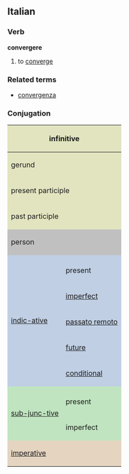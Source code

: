 ==Italian==
===Verb===
'''convergere'''

# to [[converge]]

===Related terms===
*[[convergenza]]

===Conjugation===

<center>
{| style="background:#F0F0F0"

|-
! colspan="3" style="background:#e2e4c0" | infinitive
| colspan="5" | convergere

|-
! colspan="3" style="background:#e2e4c0" | gerund
| colspan="5" | convergendo

|-
! colspan="3" style="background:#e2e4c0" | present participle
| colspan="5" | [[convergente]]

|-
! colspan="3" style="background:#e2e4c0" | past participle
| colspan="5" | [[converso]]

|-
! colspan="2" rowspan="2" style="background:#C0C0C0" | person
! colspan="3" style="background:#C0C0C0" | singular
! colspan="3" style="background:#C0C0C0" | plural

|-
! style="background:#C0C0C0;width:12.5%" | first
! style="background:#C0C0C0;width:12.5%" | second
! style="background:#C0C0C0;width:12.5%" | third
! style="background:#C0C0C0;width:12.5%" | first
! style="background:#C0C0C0;width:12.5%" | second
! style="background:#C0C0C0;width:12.5%" | third

|-
! rowspan="6" style="background:#c0cfe4" | [[indicative|indic-ative]]

! style="background:#c0cfe4" colspan="1" | 
! style="background:#c0cfe4" | io
! style="background:#c0cfe4" | tu
! style="background:#c0cfe4" | lui/lei
! style="background:#c0cfe4" | noi
! style="background:#c0cfe4" | voi
! style="background:#c0cfe4" | loro

|-
! style="height:3em;background:#c0cfe4" | present
| convergo
| convergi
| converge
| convergiamo
| convergete
| convergono

|-
! style="height:3em;background:#c0cfe4" | [[imperfect]]
| convergevo
| convergevi
| convergeva
| convergevamo
| convergevate
| convergevano

|-
! style="height:3em;background:#c0cfe4" | [[passato remoto]]
| conversi, (''rare'') convergei
| convergesti
| converse, (''rare'') convergé
| convergemmo
| convergeste
| conversero, (''rare'') convergerono

|-
! style="height:3em;background:#c0cfe4" | [[future]]
| convergerò
| convergerai
| convergerà
| convergeremo
| convergerete
| convergeranno

|-
! style="height:3em;background:#c0cfe4" | [[conditional]]
| convergerei
| convergeresti
| convergerebbe
| convergeremmo
| convergereste
| convergerebbero

|-
! rowspan="3" style="background:#c0e4c0" |[[subjunctive|sub-junc-tive]]
! style="background:#c0e4c0" | 
! style="background:#c0e4c0" | che io
! style="background:#c0e4c0" | che tu
! style="background:#c0e4c0" | che lui/che lei
! style="background:#c0e4c0" | che noi
! style="background:#c0e4c0" | che voi
! style="background:#c0e4c0" | che loro

|-
! style="height:3em;background:#c0e4c0" | present
| converga
| converga
| converga
| convergiamo
| convergiate
| convergano

|-
! style="height:3em;background:#c0e4c0" rowspan="1" | imperfect
| convergessi
| convergessi
| convergesse
| convergessimo
| convergeste
| convergessero

|-
! colspan="2" rowspan="2" style="height:3em;background:#e4d4c0" | [[imperative]]
! style="background:#e4d4c0" | -
! style="background:#e4d4c0" | tu
! style="background:#e4d4c0" | lui/lei
! style="background:#e4d4c0" | noi
! style="background:#e4d4c0" | voi
! style="background:#e4d4c0" | loro

|-
|
| convergi
| converga
| convergiamo
| convergete
| convergano

|}
</center>